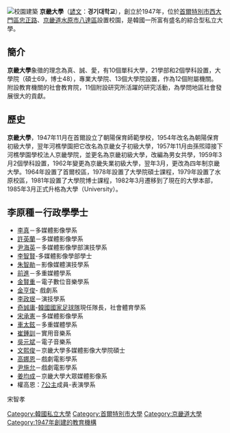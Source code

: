 {{University
|name            =京畿大學
|native_name     ={{lang|ko|경기대학교}}
|latin_name      =
|image           = Kyonggi University UI.gif
|motto           =
|established     =1947年
|type            =私立
|endowment       =
|faculty         =
|president       =
|students        =
|undergrad       =
|postgrad        =
|doctoral        =
|city            =
|state           =
|country         =
|campus          =
|mascot          =
|religion        =
|affiliations    =
|footnotes       =
|website         =http://www.kyonggi.ac.kr/KyonggiUp.kgu
|address         =[[大韓民國|大韓民國]][[京畿道|京畿道]][[水原市|水原市]]（校本部）
|telephone       =031-249-9114
|coor            =
|logo            =
}}
[[File:8강의동.jpg|校園建築]]
{{Commons|Category:Kyonggi University}}
'''京畿大學'''（[[諺文|諺文]]：'''경기대학교'''），創立於1947年，位於[[首爾特別市|首爾特別市]][[西大門區|西大門區]][[忠正路|忠正路]]、[[京畿道|京畿道]][[水原市|水原市]][[八達區|八達區]]設置校園，是韓國一所富有盛名的綜合型私立大學。

== 簡介 ==

'''京畿大學'''象徵的理念為真、誠、愛，有10個單科大學，21學部和2個學科設置，大學院（碩士69，博士48），專業大學院、13個大學院設置，作為12個附屬機關。附設教育機關的社會教育院，11個附設研究所活躍的研究活動，為學問地區社會發展很大的貢獻。

== 歷史 ==

'''京畿大學'''，1947年11月在首爾設立了朝陽保育師範學校，1954年改名為朝陽保育初級大學，翌年河樵學園把它改名為京畿女子初級大學，1957年11月由孫煕璋接下河樵學園學校法人京畿學院，並更名為京畿初級大學，改編為男女共學，1959年3月2個學科設置，1962年變更為京畿失業初級大學，翌年3月，更改為四年制京畿大學。1964年設置了首爾校區，1978年設置了大學院碩士課程，1979年設置了水原校區，1981年設置了大學院博士課程，1982年3月遷移到了現在的大學本部，1985年3月正式升格為大學（University）。

== 李原種ㄧ行政學學士 ==
{{Multicol}}
*[[李真|李真]]－多媒體影像學系
*[[許英蘭|許英蘭]]－多媒體影像學系
*[[尹海英|尹海英]]－多媒體影像學部演技學系
*[[李智賢_(1983年)|李智賢]]-多媒體影像學部學士
*[[朱智勛|朱智勛]]－影像媒體演技學系
*[[前進_(藝人)|前進]]－多重媒體學系
*[[金賢重|金賢重]]－電子數位音樂學系
*[[金亨俊|金亨俊]]- 戲劇系
*[[李政珉|李政珉]]－演技學系
*[[奇誠庸|奇誠庸]]-[[韓國國家足球隊|韓國國家足球隊]]現任隊長，社會體育學系{{Multicol-break}}
*[[宋承憲|宋承憲]]－多媒體影像學系
*[[車太鉉|車太鉉]]－多重媒體學系
*[[崔鍾訓|崔鍾訓]]－實用音樂系
*[[吳元斌|吳元斌]]－電子音樂系
*[[文熙俊|文熙俊]]－京畿大學多媒體影像大學院碩士
*[[高娜恩|高娜恩]]－戲劇電影學系
*[[尹施允|尹施允]]－戲劇電影學系
*[[姜均成|姜均成]]－京畿大學大眾媒體影像系
*權高恩：[[7公主|7公主]]成員-表演學系
宋智孝
{{Multicol-end}}

{{Colleges and universities in Seoul}}
{{Coord|37|18|1.7|N|127|2|9|E|type:edu|display=title}}

{{DEFAULTSORT:Kyonggi}}
[[Category:韓國私立大學|Category:韓國私立大學]]
[[Category:首爾特別市大學|Category:首爾特別市大學]]
[[Category:京畿道大學|Category:京畿道大學]]
[[Category:1947年創建的教育機構|Category:1947年創建的教育機構]]